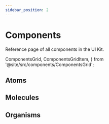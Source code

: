 ```yaml
---
sidebar_position: 2
---
```


# Components

Reference page of all components in the UI Kit.

  ComponentsGrid,
  ComponentsGridItem,
} from '@site/src/components/ComponentsGrid';

## Atoms
<ComponentsGrid>
  <ComponentsGridItem title="Button" img='/UIKit/Atoms/Button.svg' href="../Customization/atoms/dyte-button"></ComponentsGridItem>
  <ComponentsGridItem title="Toggle Button" img='/UIKit/Atoms/Control Bar Button.svg' href="#action-buttons"></ComponentsGridItem>
  <ComponentsGridItem title="Text Input"  img='/UIKit/Atoms/Input.svg' href="../Customization/atoms/dyte-text-field"></ComponentsGridItem>
  <ComponentsGridItem title="Spinner"  img='/UIKit/Atoms/Spinner.svg' href="../Customization/atoms/dyte-spinner"></ComponentsGridItem>
  <ComponentsGridItem title="Audio Visualizer" img='/UIKit/Atoms/Audio Visualizer.svg' href="../Customization/atoms/dyte-audio-visualizer"></ComponentsGridItem>
  <ComponentsGridItem title="Tooltip" img='/UIKit/Atoms/Tooltip.svg' href="../Customization/atoms/dyte-tooltip"></ComponentsGridItem>
</ComponentsGrid>

## Molecules

<ComponentsGrid>
  <ComponentsGridItem title="Chat Message" img='/UIKit/Molecules/Chat Message.svg' href="#action-buttons"></ComponentsGridItem>
  <ComponentsGridItem title="Clock" img='/UIKit/Molecules/Clock.svg' href="../Customization/molecules/dyte-clock"></ComponentsGridItem>
  <ComponentsGridItem title="Name Tag"  img='/UIKit/Molecules/Name Tag.svg' href="#../Customization/molecules/dyte-name-tag"></ComponentsGridItem>
  <ComponentsGridItem title="Meeting Title"  img='/UIKit/Molecules/Meeting Title.svg' href="#action-buttons"></ComponentsGridItem>
  <ComponentsGridItem title="Notifications" img='/UIKit/Molecules/Notification.svg' href="#action-buttons"></ComponentsGridItem>
  <ComponentsGridItem title="Pagination" img='/UIKit/Molecules/Pagination.svg' href="../Customization/molecules/dyte-pagination"></ComponentsGridItem>
  <ComponentsGridItem title="Peer View" img='/UIKit/Molecules/Peer View.svg' href="../Customization/molecules/dyte-peer-view"></ComponentsGridItem>
  <ComponentsGridItem title="Plugin View" img='/UIKit/Molecules/Plugin View.svg' href="../Customization/molecules/dyte-plugin-view"></ComponentsGridItem>
</ComponentsGrid>

## Organisms

<ComponentsGrid>
  <ComponentsGridItem title="Peer Grid" img='/UIKit/Organisms/Grid.svg' href="../Customization/organisms/dyte-grid"></ComponentsGridItem>
  <ComponentsGridItem title="Chat" img='/UIKit/Organisms/Chat.svg' href="../Customization/organisms/dyte-chat"></ComponentsGridItem>
  <ComponentsGridItem title="Plugins"  img='/UIKit/Organisms/Plugins.svg' href="#action-buttons"></ComponentsGridItem>
  <ComponentsGridItem title="Sidebar"  img='/UIKit/Organisms/Sidebar.svg' href="#action-buttons"></ComponentsGridItem>
  <ComponentsGridItem title="Settings" img='/UIKit/Organisms/Settings.svg' href="#action-buttons"></ComponentsGridItem>
  <ComponentsGridItem title="Stage" img='/UIKit/Organisms/Stage.svg' href="#action-buttons"></ComponentsGridItem>
  <ComponentsGridItem title="Controls Bar" img='/UIKit/Organisms/Control Bar.svg' href="#action-buttons"></ComponentsGridItem>
  <ComponentsGridItem title="Header" img='/UIKit/Organisms/Header.svg' href="#action-buttons"></ComponentsGridItem>
</ComponentsGrid>
